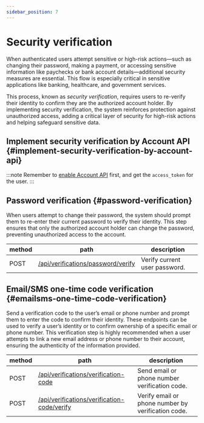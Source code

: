 ```yaml
---
sidebar_position: 7
---
```


# Security verification

When authenticated users attempt sensitive or high-risk actions—such as changing their password, making a payment, or accessing sensitive information like paychecks or bank account details—additional security measures are essential. This flow is especially critical in sensitive applications like banking, healthcare, and government services.

This process, known as _security verification_, requires users to re-verify their identity to confirm they are the authorized account holder. By implementing security verification, the system reinforces protection against unauthorized access, adding a critical layer of security for high-risk actions and helping safeguard sensitive data.

## Implement security verification by Account API \{#implement-security-verification-by-account-api}

:::note
Remember to [enable Account API](/end-user-flows/account-settings/by-account-api) first, and get the `access_token` for the user.
:::

## Password verification \{#password-verification}

When users attempt to change their password, the system should prompt them to re-enter their current password to verify their identity. This step ensures that only the authorized account holder can change the password, preventing unauthorized access to the account.

| method | path                                                                                                            | description                   |
| ------ | --------------------------------------------------------------------------------------------------------------- | ----------------------------- |
| POST   | [/api/verifications/password/verify](https://openapi.logto.io/operation/operation-createverificationbypassword) | Verify current user password. |

## Email/SMS one-time code verification \{#emailsms-one-time-code-verification}

Send a verification code to the user’s email or phone number and prompt them to enter the code to confirm their identity. These endpoints can be used to verify a user’s identity or to confirm ownership of a specific email or phone number. This verification step is highly recommended when a user attempts to link a new email address or phone number to their account, ensuring the authenticity of the information provided.

| method | path                                                                                                                             | description                                        |
| ------ | -------------------------------------------------------------------------------------------------------------------------------- | -------------------------------------------------- |
| POST   | [/api/verifications/verification-code](https://openapi.logto.io/operation/operation-createverificationbyverificationcode)        | Send email or phone number verification code.      |
| POST   | [/api/verifications/verification-code/verify](https://openapi.logto.io/operation/operation-verifyverificationbyverificationcode) | Verify email or phone number by verification code. |
